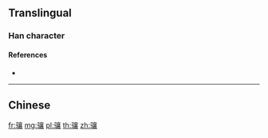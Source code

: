 {{character info/new}}
{{also|驤}}
==Translingual==

===Han character===
{{Han char|rn=187|rad=马|as=17|sn=20|four=|canj=NMYRV|ids=⿰马襄}}

====References====
* {{Han ref|kx=1447.241|hdz=74584.070|uh=9AA7|ud=39591}}

----

==Chinese==
{{zh-see|驤}}

[[fr:骧]]
[[mg:骧]]
[[pl:骧]]
[[th:骧]]
[[zh:骧]]